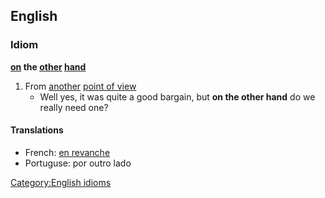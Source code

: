 ==English==
===Idiom===
'''[[on]] the [[other]] [[hand]]'''
#From [[another]] [[point of view]]
#* Well yes, it was quite a good bargain, but '''on the other hand''' do we really need one?
[[Category:English idioms]]
====Translations====
*French: [[en revanche]]
*Portuguse: por outro lado